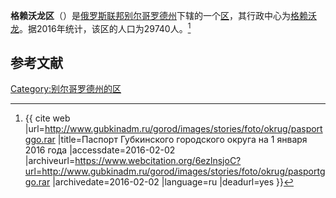 {{Infobox Settlement
| official_name = 格赖沃龙区
| native_name = Грайворонский район
| image_flag = Flag_of_Grayvoronsky_rayon_(Belgorod_oblast).svg
| image_shield = Coat of Arms of Grayvoron (Belgorod oblast).svg
| image_map = Location Of Grayvoronsky District (Belgorod Oblast).svg 
| settlement_type = [[区_(苏联)|区]]
| subdivision_type = [[国家|国家]]
| subdivision_type1 = [[州_(俄罗斯)|州]]
| subdivision_name = {{RUS}}
| subdivision_name1 = [[别尔哥罗德州|别尔哥罗德州]]
| seat_type = 行政中心
| seat = [[格赖沃龙|格赖沃龙]]
| population_as_of=2016
| population_footnotes = <ref name=stat />
| population_total = 29740
| timezone = [[莫斯科时间|MSK]]
| utc_offset = +3
}}
'''格赖沃龙区'''（{{lang-ru|Грайворонский район}}）是[[俄罗斯联邦|俄罗斯联邦]][[别尔哥罗德州|别尔哥罗德州]]下辖的一个[[区_(苏联)|区]]，其行政中心为[[格赖沃龙|格赖沃龙]]。据2016年统计，该区的人口为29740人。<ref name=stat>{{ cite web |url=http://www.gubkinadm.ru/gorod/images/stories/foto/okrug/pasportggo.rar |title=Паспорт Губкинского городского округа на 1 января 2016 года |accessdate=2016-02-02 |archiveurl=https://www.webcitation.org/6ezlnsjoC?url=http://www.gubkinadm.ru/gorod/images/stories/foto/okrug/pasportggo.rar |archivedate=2016-02-02 |language=ru |deadurl=yes }}</ref>

== 参考文献 ==
{{reflist}}

{{Russia-stub}}

[[Category:别尔哥罗德州的区|Category:别尔哥罗德州的区]]